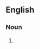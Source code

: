 ==English==

===Noun===
{{head|en|noun plural form}}

# {{plural of|mortise-and-tenon joint|lang=en}}